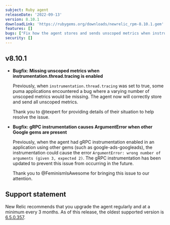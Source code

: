 ```yaml
---
subject: Ruby agent
releaseDate: '2022-09-13'
version: 8.10.1
downloadLink: 'https://rubygems.org/downloads/newrelic_rpm-8.10.1.gem'
features: []
bugs: ["Fix how the agent stores and sends unscoped metrics when instrumentation.thread.tracing is enabled", "Don't raise ArgumentError when both gRPC and other Google gems are present"]
security: []
---
```


  ## v8.10.1

  * **Bugfix: Missing unscoped metrics when instrumentation.thread.tracing is enabled**
    
    Previously, when `instrumentation.thread.tracing` was set to true, some puma applications encountered a bug where a varying number of unscoped metrics would be missing. The agent now will correctly store and send all unscoped metrics.
    
    Thank you to @texpert for providing details of their situation to help resolve the issue.
  
  
  * **Bugfix: gRPC instrumentation causes ArgumentError when other Google gems are present**

    Previously, when the agent had gRPC instrumentation enabled in an application using other gems (such as google-ads-googleads), the instrumentation could cause the error `ArgumentError: wrong number of arguments (given 3, expected 2)`. The gRPC instrumentation has been updated to prevent this issue from occurring in the future. 

    Thank you to @FeminismIsAwesome for bringing this issue to our attention.


## Support statement

New Relic recommends that you upgrade the agent regularly and at a minimum every 3 months. As of this release, the oldest supported version is [6.5.0.357](https://docs.newrelic.com/docs/release-notes/agent-release-notes/ruby-release-notes/ruby-agent-650357).
